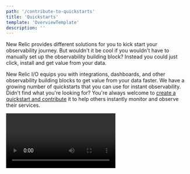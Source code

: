 ```yaml
---
path: '/contribute-to-quickstarts'
title: 'Quickstarts'
template: 'OverviewTemplate'
description: ''
---
```


<Intro>

New Relic provides different solutions for you to kick start your observability journey. 
But wouldn't it be cool if you wouldn't have to manually set up the observability building block? Instead you could just click, install and get value from your data.

New Relic I/O equips you with integrations, dashboards, and other observability building blocks to get value from your data faster. We have a growing number of quickstarts that you can use for instant observability.
Didn't find what you're looking for? You're always welcome to [create a quickstart and contribute](https://github.com/newrelic/newrelic-quickstarts) it to help others instantly monitor and observe their services.

<Video id="c9zprczTXj8" type="youtube" />

</Intro>